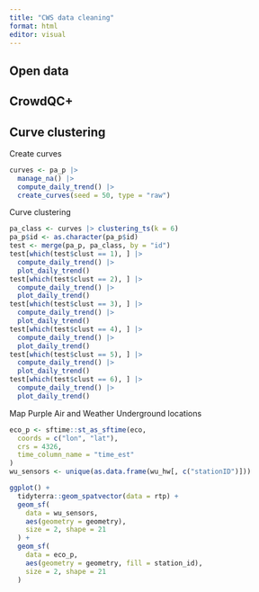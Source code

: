 ```yaml
---
title: "CWS data cleaning"
format: html
editor: visual
---
```


## Open data

## CrowdQC+

## Curve clustering

Create curves

```r
curves <- pa_p |>
  manage_na() |>
  compute_daily_trend() |>
  create_curves(seed = 50, type = "raw")
```

Curve clustering

```r
pa_class <- curves |> clustering_ts(k = 6)
pa_p$id <- as.character(pa_p$id)
test <- merge(pa_p, pa_class, by = "id")
test[which(test$clust == 1), ] |>
  compute_daily_trend() |>
  plot_daily_trend()
test[which(test$clust == 2), ] |>
  compute_daily_trend() |>
  plot_daily_trend()
test[which(test$clust == 3), ] |>
  compute_daily_trend() |>
  plot_daily_trend()
test[which(test$clust == 4), ] |>
  compute_daily_trend() |>
  plot_daily_trend()
test[which(test$clust == 5), ] |>
  compute_daily_trend() |>
  plot_daily_trend()
test[which(test$clust == 6), ] |>
  compute_daily_trend() |>
  plot_daily_trend()
```

Map Purple Air and Weather Underground locations

```r
eco_p <- sftime::st_as_sftime(eco,
  coords = c("lon", "lat"),
  crs = 4326,
  time_column_name = "time_est"
)
wu_sensors <- unique(as.data.frame(wu_hw[, c("stationID")]))

ggplot() +
  tidyterra::geom_spatvector(data = rtp) +
  geom_sf(
    data = wu_sensors,
    aes(geometry = geometry),
    size = 2, shape = 21
  ) +
  geom_sf(
    data = eco_p,
    aes(geometry = geometry, fill = station_id),
    size = 2, shape = 21
  )
```
